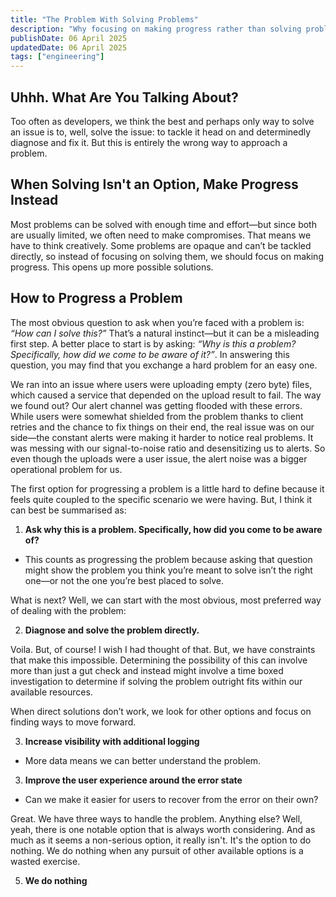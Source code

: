 ```yaml
---
title: "The Problem With Solving Problems"
description: "Why focusing on making progress rather than solving problems outright can lead to better outcomes in software development"
publishDate: 06 April 2025
updatedDate: 06 April 2025
tags: ["engineering"]
---
```


## Uhhh. What Are You Talking About?

Too often as developers, we think the best and perhaps only way to solve an issue is to, well, solve the issue: to tackle it head on and determinedly diagnose and fix it. But this is entirely the wrong way to approach a problem.

## When Solving Isn't an Option, Make Progress Instead

Most problems can be solved with enough time and effort—but since both are usually limited, we often need to make compromises. That means we have to think creatively. Some problems are opaque and can’t be tackled directly, so instead of focusing on solving them, we should focus on making progress. This opens up more possible solutions.

## How to Progress a Problem

The most obvious question to ask when you’re faced with a problem is: _“How can I solve this?”_ That’s a natural instinct—but it can be a misleading first step. A better place to start is by asking: _“Why is this a problem? Specifically, how did we come to be aware of it?”_. In answering this question, you may find that you exchange a hard problem for an easy one.

We ran into an issue where users were uploading empty (zero byte) files, which caused a service that depended on the upload result to fail. The way we found out? Our alert channel was getting flooded with these errors. While users were somewhat shielded from the problem thanks to client retries and the chance to fix things on their end, the real issue was on our side—the constant alerts were making it harder to notice real problems. It was messing with our signal-to-noise ratio and desensitizing us to alerts. So even though the uploads were a user issue, the alert noise was a bigger operational problem for us.

The first option for progressing a problem is a little hard to define because it feels quite coupled to the specific scenario we were having. But, I think it can best be summarised as:

1. **Ask why this is a problem. Specifically, how did you come to be aware of?**

- This counts as progressing the problem because asking that question might show the problem you think you’re meant to solve isn’t the right one—or not the one you’re best placed to solve.

What is next? Well, we can start with the most obvious, most preferred way of dealing with the problem:

2. **Diagnose and solve the problem directly.**

Voila. But, of course! I wish I had thought of that. But, we have constraints that make this impossible. Determining the possibility of this can involve more than just a gut check and instead might involve a time boxed investigation to determine if solving the problem outright fits within our available resources.

When direct solutions don’t work, we look for other options and focus on finding ways to move forward.

3.  **Increase visibility with additional logging**

- More data means we can better understand the problem.

3. **Improve the user experience around the error state**

- Can we make it easier for users to recover from the error on their own?

Great. We have three ways to handle the problem. Anything else? Well, yeah, there is one notable option that is always worth considering. And as much as it seems a non-serious option, it really isn't. It's the option to do nothing. We do nothing when any pursuit of other available options is a wasted exercise.

5. **We do nothing**
